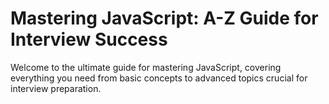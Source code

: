 # Mastering JavaScript: A-Z Guide for Interview Success

Welcome to the ultimate guide for mastering JavaScript, covering everything you need from basic concepts to advanced topics crucial for interview preparation.